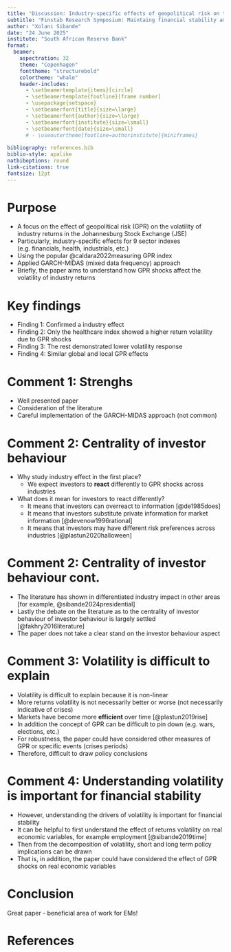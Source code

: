 ```yaml
---
title: "Discussion: Industry-specific effects of geopolitical risk on the volatility of the Johannesburg Stock Exchange: A GARCH-MIDAS approach"
subtitle: "Finstab Research Symposium: Maintaing financial stability amid global volatility and uncertainty"
author: "Xolani Sibande"
date: "24 June 2025"
institute: "South African Reserve Bank"
format: 
  beamer:
    aspectration: 32
    theme: "Copenhagen"
    fonttheme: "structurebold"
    colortheme: "whale"
    header-includes:
      - \setbeamertemplate{items}[circle]
      - \setbeamertemplate{footline}[frame number]
      - \usepackage{setspace}
      - \setbeamerfont{title}{size=\large}
      - \setbeamerfont{author}{size=\large}
      - \setbeamerfont{institute}{size=\small}
      - \setbeamerfont{date}{size=\small}
      # - \useoutertheme[footline=authorinstitute]{miniframes}
  
bibliography: references.bib
biblio-style: apalike
natbiboptions: round
link-citations: true
fontsize: 12pt
---
```


# Purpose {.s}
\setstretch{1.5}

-   A focus on the effect of geopolitical risk (GPR) on the volatility of industry returns in the Johannesburg Stock Exchange (JSE)
-   Particularly, industry-specific effects for 9 sector indexes (e.g. financials, health, industrials, etc.)
-   Using the popular @caldara2022measuring GPR index
-   Applied GARCH-MIDAS (mixed data frequency) approach
-   Briefly, the paper aims to understand how GPR shocks affect the volatility of industry returns

# Key findings {.s}
\setstretch{1.5}
-   Finding 1: Confirmed a industry effect
-   Finding 2: Only the healthcare index showed a higher return volatility due to GPR shocks
-   Finding 3: The rest demonstrated lower volatility response
-   Finding 4: Similar global and local GPR effects


# Comment 1: Strenghs {.s}
\setstretch{1.5}
-   Well presented paper
-   Consideration of the literature
-   Careful implementation of the GARCH-MIDAS approach (not common)


# Comment 2: Centrality of investor behaviour {.s}
\setstretch{1.4}
-   Why study industry effect in the first place?
    -   We expect investors to **react** differently to GPR shocks across industries
-   What does it mean for investors to react differently? 
    -  It means that investors can overreact to information [@de1985does]
    -  It means that investors substitute private information for market information [@devenow1996rational]
    -  It means that investors may have different risk preferences across industries [@plastun2020halloween]

# Comment 2: Centrality of investor behaviour cont. {.s}
\setstretch{1.5}
-   The literature has shown in differentiated industry impact in other areas [for example, @sibande2024presidential]
-   Lastly the debate on the literature as to the centrality of investor behaviour of investor behaviour is largely settled [@fakhry2016literature]
-  The paper does not take a clear stand on the investor behaviour aspect

# Comment 3: Volatility is difficult to explain {.s}
\setstretch{1.5}
-  Volatility is difficult to explain because it is non-linear
-  More returns volatility is not necessarily better or worse (not necessarily indicative of crises)
-  Markets have become more **efficient** over time [@plastun2019rise]
-  In addition the concept of GPR can be difficult to pin down (e.g. wars, elections, etc.)
-  For robustness, the paper could have considered other measures of GPR or specific events (crises periods)
-  Therefore, difficult to draw policy conclusions


# Comment 4: Understanding volatility is important for financial stability {.s}
\setstretch{1.5}
-  However, understanding the drivers of volatility is important for financial stability
-  It can be helpful to first understand the effect of returns volatility on real economic variables, for example employment [@sibande2019time]
-  Then from the decomposition of volatility, short and long term policy implications can be drawn
-  That is, in addition, the paper could have considered the effect of GPR shocks on real economic variables

# Conclusion 
\center
\large Great paper - beneficial area of work for EMs!




# References {.allowframebreaks}
\small
\setstretch{0}
